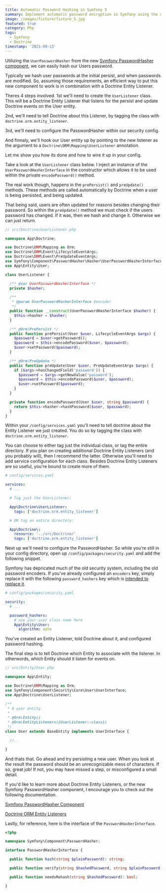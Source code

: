 ```yaml
---
title: Automatic Password Hashing in Symfony 5
summary: Implement automatic password encryption in Symfony using the new Symfony PasswordHasher component with Doctrine Entity Listeners.
image: /images/fixture/fixture_5.jpg
featured: true
category: Php
tags:
  - Symfony
  - Doctrine
timestamp: '2021-09-13'
---
```


<Box heading="How It's Done">
<Content heading="Introducing the PasswordHasher Component">

Utilizing the `UserPasswordHasher` from the new [Symfony PasswordHasher component](https://symfony.com/blog/new-in-symfony-5-3-passwordhasher-component), we can easily hash our Users password.

Typically we hash user passwords at the initial persist, and when passwords are modified. So, assuming those requirements, an efficient way to put this new component to work is in combination with a Doctrine Entity Listener.

</Content>
<Content heading="The Steps">

Theres 4 steps involved. 1st we'll need to create the `UserListener` class. This will be a Doctrine Entity Listener that listens for the persist and update Doctrine events on the User entity.

2nd, we'll need to tell Doctrine about this Listener, by tagging the class with `doctrine.orm.entity_listener`.

3rd, we'll need to configure the PasswordHasher within our security config.

And finnaly, we'll hook our User entity up by pointing to the new listener as the argument to a `Doctrine\ORM\Mapping\UserListener` annotation.

</Content>
<Content>

Let me show you how its done and how to wire it up in your config.

</Content>
</Box>

<Box heading="Creating the Doctrine Entity Listener">
<Content>

Take a look at the `UserListener` class below. I inject an instance of the `UserPasswordHasherInterface` in the constructor which allows it to be used within the private `encodePassword()` method.

The real work though, happens in the `prePersist()` and `preUpdate()` methods. These methods are called automatically by Doctrine when a user is being persisted, and being updated.

That being said, users are often updated for reasons besides changing their password. So within the `preUpdate()` method we must check if the users password has changed. If it was, then we hash and change it. Otherwise we can just return.

```php
// src/Doctrine/UserListener.php

namespace App\Doctrine;

use Doctrine\ORM\Mapping as Orm;
use Doctrine\ORM\Event\LifecycleEventArgs;
use Doctrine\ORM\Event\PreUpdateEventArgs;
use Symfony\Component\PasswordHasher\Hasher\UserPasswordHasherInterface;
use App\Entity\User;

class UserListener {

  /** @var UserPasswordHasherInterface */
  private $hasher;

  /**
   * @param UserPasswordHasherInterface $encoder
   */
  public function __construct(UserPasswordHasherInterface $hasher) {
    $this->hasher = $hasher;
  }

  /** @Orm\PrePersist */
  public function prePersist(User $user, LifecycleEventArgs $args) {
    $password = $user->getPassword();
    $password = $this->encodePassword($user, $password);
    $user->setPassword($password);
  }

  /** @Orm\PreUpdate */
  public function preUpdate(User $user, PreUpdateEventArgs $args) {
    if ($args->hasChangedField('password')) {
      $password = $args->getNewValue('password');
      $password = $this->encodePassword($user, $password);
      $user->setPassword($password);
    }
  }

  private function encodePassword(User $user, string $password) {
    return $this->hasher->hashPassword($user, $password);
  }
}
```

</Content>
</Box>

<Box heading="Tag the Entity Listener">
<Content>

Within your `/config/services.yaml` you'll need to tell doctrine about the Entity Listener we just created. You do so by tagging the class with `doctrine.orm.entity_listener`.

</Content>
<Content heading="Tagging an Individual Class vs. an Entire Directory">

You can choose to either tag just the individual class, or tag the entire directory. If you plan on creating additional Doctrine Entity Listeners (and you probably will), then I recommend the latter. Otherwise you'll need to add service configuration for each class. Besides Doctrine Entity Listeners are so useful, you're bound to create more of them.

```yaml
# config/services.yaml

services:
  # ...

  # Tag just the UserListener:

  App\Doctrine\UserListener:
    tags: ['doctrine.orm.entity_listener']

  # OR tag an entire directory:

  App\Doctrine\:
    resource: '../src/Doctrine/'
    tags: ['doctrine.orm.entity_listener']
```

</Content>
</Box>

<Box heading="Configure the Symfony PasswordHasher component">
<Content>

Next up we'll need to configure the PasswordHasher. So while you're still in your config directory, open up `/config/packages/security.yaml` and add the following snippet.

</Content>
<Content heading="A Note On the Encoders Key">

Symfony has depricated much of the old security system, including the old password encoders. If you've already configured an `encoders` key, simply replace it with the following `password_hashers` key which is [intended to replace it](https://symfony.com/doc/6.0/security.html#c-hashing-passwords).

```yaml
# config/packages/security.yaml

security:
  # ...

  password_hashers:
    # use your user class name here
    App\Entity\User:
      algorithm: auto
```

</Content>
</Box>

<Box heading="Tell Doctrine which Entity to Listen On.">
<Content>

You've created an Entity Listener, told Doctrine about it, and configured password hashing.

The final step is to tell Doctrine which Entity to associate with the listener. In otherwords, which Entity should it listen for events on.

```php
// src/Entity/User.php

namespace App\Entity;

use Doctrine\ORM\Mapping as Orm;
use Symfony\Component\Security\Core\User\UserInterface;
use App\Doctrine\UserListener;

/**
 * A user entity.
 *
 * @Orm\Entity()
 * @Orm\EntityListeners({UserListener::class})
 */
class User extends BaseEntity implements UserInterface {

  //..

}
```

</Content>
<Content heading="Give it a Try">

And thats that. Go ahead and try persisting a new user. When you look at the result the password should be an unrecognizable mess of characters. If so, great job! If not, you may have missed a step, or misconfigured a small detail.

</Content>
</Box>
<Box heading="Learn More">
<Content>

If you'd like to learn more about Doctrine Entity Listeners, or the new Symfony PasswordHasher component, I encourage you to check out the following documentation.

[Symfony PasswordHasher Component](https://symfony.com/blog/new-in-symfony-5-3-passwordhasher-component)

[Doctrine ORM Entity Listeners](https://www.doctrine-project.org/projects/doctrine-orm/en/latest/reference/events.html#entity-listeners)

</Content>
<Content heading="The Interface of the PasswordHasherInterface">

Lastly, for reference, here is the interface of the `PasswordHasherInterface`.

```php
<?php

namespace Symfony\Component\PasswordHasher;

interface PasswordHasherInterface {

  public function hash(string $plainPassword): string;

  public function verify(string $hashedPassword, string $plainPassword): bool;

  public function needsRehash(string $hashedPassword): bool;

}
```

</Content>
</Box>
